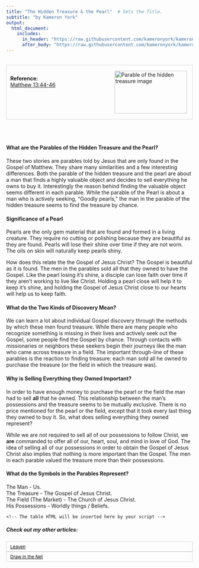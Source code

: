 ```yaml
---
title: "The Hidden Treasure & the Pearl"  # Sets the Title.
subtitle: "by Kameron York"
output:
  html_document:
    includes:
      in_header: "https://raw.githubusercontent.com/kameronyork/kameronyork.github.io/main/parables/headers/pearl-header.html"
      after_body: "https://raw.githubusercontent.com/kameronyork/kameronyork.github.io/main/parables/footer.html"
---
```

<script>
window.matthewVerses = ["Matthew 13:44", "Matthew 13:45", "Matthew 13:46"];
window.markVerses = [];
window.lukeVerses = [];
window.johnVerses = [];
</script>
<script src="https://kameronyork.com/parables/gospel-buddy-table.js"></script>

<br>
<div style="border: 1px solid lightgray; padding: 10px; overflow: hidden;">
<img src="https://raw.githubusercontent.com/kameronyork/kameronyork.github.io/main/docs/assets/hidden-treasure-pearl.png" alt="Parable of the hidden treasure image" style="float: right; width: 195px; height: 115px; padding: 5px;">
<br>
<h4 style="text-align: left; margin: 0;">Reference:</h4>
<p style="text-align: left; margin: 0;">
<a href="https://www.churchofjesuschrist.org/study/scriptures/nt/matt/13?lang=eng&id=44-46#p44" target="_blank">Matthew 13:44-46</a>
</p>
</div>

<br>
<br>


#### What are the Parables of the Hidden Treasure and the Pearl?

These two stories are parables told by Jesus that are only found in the Gospel of Matthew.  They share many similarities and a few interesting differences.  Both the parable of the hidden treasure and the pearl are about a man that finds a highly valuable object and decides to sell everything he owns to buy it.  Interestingly the reason behind finding the valuable object seems different in each parable.  While the parable of the Pearl is about a man who is actively seeking, "Goodly pearls," the man in the parable of the hidden treasure seems to find the treasure by chance.

#### Significance of a Pearl

Pearls are the only gem material that are found and formed in a living creature.  They require no cutting or polishing because they are beautiful as they are found.  Pearls will lose their shine over time if they are not worn.  The oils on skin will naturally keep pearls shiny.

How does this relate the the Gospel of Jesus Christ?  The Gospel is beautiful as it is found.  The men in the parables sold all that they owned to have the Gospel.  Like the pearl losing it's shine, a disciple can lose faith over time if they aren't working to live like Christ.  Holding a pearl close will help it to keep it's shine, and holding the Gospel of Jesus Christ close to our hearts will help us to keep faith.

#### What do the Two Kinds of Discovery Mean?

We can learn a lot about individual Gospel discovery through the methods by which these men found treasure.  While there are many people who recognize something is missing in their lives and actively seek out the Gospel, some people find the Gospel by chance.  Through contacts with missionaries or neighbors these seekers begin their journeys like the man who came across treasure in a field.  The important through-line of these parables is the reaction to finding treasure: each man sold all he owned to purchase the treasure (or the field in which the treasure was).  

#### Why is Selling Everything they Owned Important?

In order to have enough money to purchase the pearl or the field the man had to sell <b>all</b> that he owned.  This relationship between the man's possessions and the treasure seems to be mutually exclusive.  There is no price mentioned for the pearl or the field, except that it took every last thing they owned to buy it.  So, what does selling everything they owned represent?

While we are not required to sell all of our possessions to follow Christ, we <b>are</b> commanded to offer all of our, heart, soul, and mind in love of God.  The idea of selling all of our possessions in order to obtain the Gospel of Jesus Christ also implies that nothing is more important than the Gospel.  The men in each parable valued the treasure more than their possessions.


#### What do the Symbols in the Parables Represent?

The Man - Us.<br>
The Treasure - The Gospel of Jesus Christ.<br>
The Field (The Market) - The Church of Jesus Christ.<br>
His Possessions - Worldly things / Beliefs.


<div id="scripture-table-container">
    <!-- The table HTML will be inserted here by your script -->
</div>


##### Check out my other articles:

<link rel="stylesheet" href="https://kameronyork.github.io/scripting/themify-icons/themify-icons.css">
<div class="container">
<div class="row">
<div class="col-12 text-md-left">
<nav class="pagination mt-3">
<a class="nav nav-prev" href="https://kameronyork.com/parables/leaven.html" style="background-color: transparent; color: black; padding: 5px 10px; border: 1px solid lightgray; cursor: pointer; white-space: nowrap; font-size: 12px; display: flex; align-items: center;" 
onmouseover="this.style.backgroundColor='lightgray';" 
onmouseout="this.style.backgroundColor='transparent';" 
onmousedown="this.style.backgroundColor='gray';" 
onmouseup="this.style.backgroundColor='lightgray';">
<i class="ti-arrow-left mr-2"></i>
<span style="display: none;" class="d-md-inline-block">Leaven</span>
<span style="display: inline-block;" class="d-md-none">Leaven</span>
</a>
<a class="nav nav-next ml-3" href="https://kameronyork.com/parables/drawing-in-the-net.html" style="background-color: transparent; color: black; padding: 5px 10px; border: 1px solid lightgray; cursor: pointer; white-space: nowrap; font-size: 12px; display: flex; align-items: center;" 
onmouseover="this.style.backgroundColor='lightgray';" 
onmouseout="this.style.backgroundColor='transparent';" 
onmousedown="this.style.backgroundColor='gray';" 
onmouseup="this.style.backgroundColor='lightgray';">
<span style="display: none;" class="d-md-inline-block">Draw in the Net</span>
<span style="display: inline-block;" class="d-md-none">Draw in the Net</span>
<i class="ti-arrow-right ml-2"></i>
</a>
</nav>
</div>
</div>
</div>